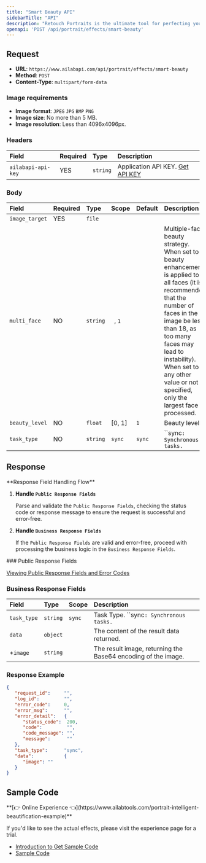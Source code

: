 ```yaml
---
title: "Smart Beauty API"
sidebarTitle: "API"
description: "Retouch Portraits is the ultimate tool for perfecting your photos with ease. Our advanced image processing technology offers a range of features such as sharpening, skin tone whitening, face slimming, facial features adjustment, spot and acne treatment, AI face slimming, and AI makeup—all with just one click! Reduce the time spent editing photos, and achieve professional results without the hassle. With Retouch Portraits, your photos will look flawless."
openapi: 'POST /api/portrait/effects/smart-beauty'
---
```


## Request

- **URL**: `https://www.ailabapi.com/api/portrait/effects/smart-beauty`
- **Method**: `POST`
- **Content-Type**: `multipart/form-data`

### Image requirements

- **Image format**: `JPEG` `JPG` `BMP` `PNG`
- **Image size**: No more than 5 MB.
- **Image resolution**: Less than 4096x4096px.

### Headers

| Field              | Required | Type     | Description                                        |
|:-------------------|:---------|:---------|:---------------------------------------------------|
| `ailabapi-api-key` | YES      | `string` | Application API KEY. [Get API KEY](/docs/get-api-key) |

### Body

| Field          | Required | Type     | Scope                     | Default | Description                                                                                                                                                                                                                                                                                        |
|:---------------|:---------|:---------|:--------------------------|:--------|:---------------------------------------------------------------------------------------------------------------------------------------------------------------------------------------------------------------------------------------------------------------------------------------------------|
| `image_target` | YES      | `file`   |                           |         |                                                                                                                                                                                                                                                                                                    |
| `multi_face`   | NO       | `string` | `` ``, ``1`` |         | Multiple-face beauty strategy. When set to `1`, beauty enhancement is applied to all faces (it is recommended that the number of faces in the image be less than 18, as too many faces may lead to instability). When set to any other value or not specified, only the largest face is processed. |
| `beauty_level` | NO       | `float`  | [0, 1]                    | `1`     | Beauty level.                                                                                                                                                                                                                                                                                      |
| `task_type`    | NO       | `string` | ``sync`` | `sync`  | ``sync`: Synchronous tasks.` |

## Response
<Warning>
**Response Field Handling Flow**

1. **Handle `Public Response Fields`**

   Parse and validate the `Public Response Fields`, checking the status code or response message to ensure the request is successful and error-free.

2. **Handle `Business Response Fields`**

   If the `Public Response Fields` are valid and error-free, proceed with processing the business logic in the `Business Response Fields`.
</Warning>
### Public Response Fields

<a href="/docs/response-description" target="_blank">Viewing Public Response Fields and Error Codes</a>

### Business Response Fields

| Field       | Type     | Scope           | Description                                                   |
|:------------|:---------|:----------------|:--------------------------------------------------------------|
| `task_type` | `string` | ``sync`` | Task Type. ``sync`: Synchronous tasks.`                |
| `data`      | `object` |                 | The content of the result data returned.                      |
| +`image`    | `string` |                 | The result image, returning the Base64 encoding of the image. |

### Response Example

```json
{
   "request_id":     "",
   "log_id":         "",
   "error_code":     0,
   "error_msg":      "",
   "error_detail":   {
      "status_code":  200,
      "code":         "",
      "code_message": "",
      "message":      ""
   },
   "task_type":      "sync",
   "data":           {
      "image": ""
   }
}
```

## Sample Code
<Tip>
**[👉 Online Experience 👈](https://www.ailabtools.com/portrait-intelligent-beautification-example)**

If you'd like to see the actual effects, please visit the experience page for a trial.

- [Introduction to Get Sample Code](get-sample-code)
- [Sample Code][PostmanURL]

[PostmanURL]: https://documenter.getpostman.com/view/26387069/2s93JxqgHE#0cfa98ba-ff67-464e-9c21-8e497f829da8
</Tip>